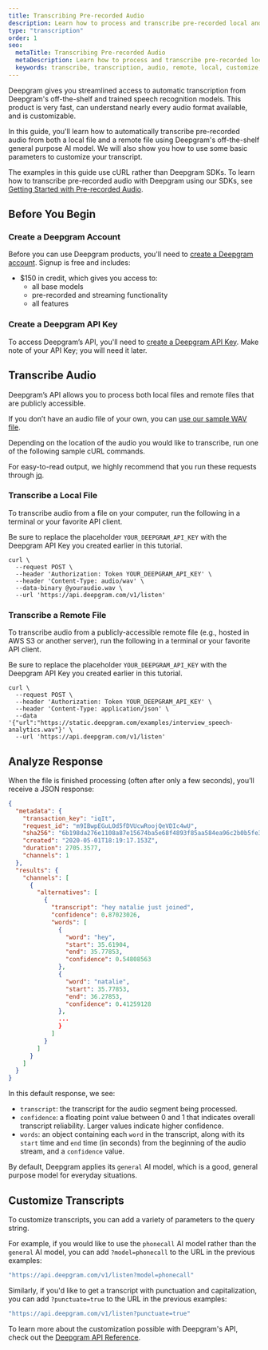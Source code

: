 ---
title: Transcribing Pre-recorded Audio
description: Learn how to process and transcribe pre-recorded local and remote audio files using Deepgram's API.
type: "transcription"
order: 1
seo:
  metaTitle: Transcribing Pre-recorded Audio
  metaDescription: Learn how to process and transcribe pre-recorded local and remote audio files using Deepgram's API.
  keywords: transcribe, transcription, audio, remote, local, customize, punctuate, model
---

Deepgram gives you streamlined access to automatic transcription from Deepgram's off-the-shelf and trained speech recognition models. This product is very fast, can understand nearly every audio format available, and is customizable.

In this guide, you'll learn how to automatically transcribe pre-recorded audio from both a local file and a remote file using Deepgram's off-the-shelf general purpose AI model. We will also show you how to use some basic parameters to customize your transcript.

<Alert type="info">

The examples in this guide use cURL rather than Deepgram SDKs. To learn how to transcribe pre-recorded audio with Deepgram using our SDKs, see [Getting Started with Pre-recorded Audio](/documentation/getting-started/prerecorded).

</Alert>

## Before You Begin

### Create a Deepgram Account

Before you can use Deepgram products, you'll need to [create a Deepgram account](https://console.deepgram.com/signup?jump=keys). Signup is free and includes:

- $150 in credit, which gives you access to:
  - all base models
  - pre-recorded and streaming functionality
  - all features

### Create a Deepgram API Key

To access Deepgram’s API, you'll need to [create a Deepgram API Key](/documentation/getting-started/authentication/#create-an-api-key). Make note of your API Key; you will need it later.

## Transcribe Audio

Deepgram’s API allows you to process both local files and remote files that are publicly accessible.

<Alert type="info">

If you don’t have an audio file of your own, you can [use our sample WAV file](https://developers.deepgram.com/data/audio/interview_speech-analytics.wav).

</Alert>

Depending on the location of the audio you would like to transcribe, run one of the following sample cURL commands.

<Alert type="info">

For easy-to-read output, we highly recommend that you run these requests through [jq](https://github.com/stedolan/jq/wiki/Installation).

</Alert>

### Transcribe a Local File

To transcribe audio from a file on your computer, run the following in a terminal or your favorite API client.

<Alert type="warning">

Be sure to replace the placeholder `YOUR_DEEPGRAM_API_KEY` with the Deepgram API Key you created earlier in this tutorial.

</Alert>

<CodeGroup title="curl">

<CodeBlock label="curl" active>

```curl
curl \
  --request POST \
  --header 'Authorization: Token YOUR_DEEPGRAM_API_KEY' \
  --header 'Content-Type: audio/wav' \
  --data-binary @youraudio.wav \
  --url 'https://api.deepgram.com/v1/listen'
```

</CodeBlock>

</CodeGroup>

### Transcribe a Remote File

To transcribe audio from a publicly-accessible remote file (e.g., hosted in AWS S3 or another server), run the following in a terminal or your favorite API client.

<Alert type="warning">

Be sure to replace the placeholder `YOUR_DEEPGRAM_API_KEY` with the Deepgram API Key you created earlier in this tutorial.

</Alert>

<CodeGroup title="curl">

<CodeBlock label="curl" active>

```curl
curl \
  --request POST \
  --header 'Authorization: Token YOUR_DEEPGRAM_API_KEY' \
  --header 'Content-Type: application/json' \
  --data '{"url":"https://static.deepgram.com/examples/interview_speech-analytics.wav"}' \
  --url 'https://api.deepgram.com/v1/listen'
```

</CodeBlock>

</CodeGroup>

## Analyze Response

When the file is finished processing (often after only a few seconds), you’ll receive a JSON response:

```json
{
  "metadata": {
    "transaction_key": "iqIt",
    "request_id": "m9IBwpEGuLOd5fDVUcwRoojQeVDIc4wU",
    "sha256": "6b198da276e1108a87e15674ba5e68f4893f85aa584ea96c2b0b5fe32e756bd9",
    "created": "2020-05-01T18:19:17.153Z",
    "duration": 2705.3577,
    "channels": 1
  },
  "results": {
    "channels": [
      {
        "alternatives": [
          {
            "transcript": "hey natalie just joined",
            "confidence": 0.87023026,
            "words": [
              {
                "word": "hey",
                "start": 35.61904,
                "end": 35.77853,
                "confidence": 0.54808563
              },
              {
                "word": "natalie",
                "start": 35.77853,
                "end": 36.27853,
                "confidence": 0.41259128
              },
              ...
              }
            ]
          }
        ]
      }
    ]
  }
}
```

In this default response, we see:

- `transcript`: the transcript for the audio segment being processed.
- `confidence`: a floating point value between 0 and 1 that indicates overall transcript reliability. Larger values indicate higher confidence.
- `words`: an object containing each `word` in the transcript, along with its `start` time and `end` time (in seconds) from the beginning of the audio stream, and a `confidence` value.

By default, Deepgram applies its `general` AI model, which is a good, general purpose model for everyday situations.

## Customize Transcripts

To customize transcripts, you can add a variety of parameters to the query string.

For example, if you would like to use the `phonecall` AI model rather than the `general` AI model, you can add `?model=phonecall` to the URL in the previous examples:

```bash
"https://api.deepgram.com/v1/listen?model=phonecall"
```

Similarly, if you'd like to get a transcript with punctuation and capitalization, you can add `?punctuate=true` to the URL in the previous examples:

```bash
"https://api.deepgram.com/v1/listen?punctuate=true"
```

To learn more about the customization possible with Deepgram's API, check out the [Deepgram API Reference](/api-reference/).
